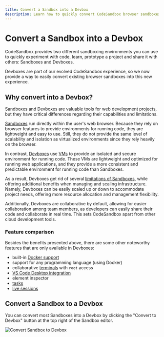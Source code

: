 ```yaml
---
title: Convert a Sandbox into a Devbox
description: Learn how to quickly convert CodeSandbox browser sandboxes into the new, VM-powered Devboxes.
---
```


# Convert a Sandbox into a Devbox

CodeSandbox provides two different sandboxing environments you can use to quickly experiment with code, learn, prototype a project and share it with others: Sandboxes and Devboxes.

Devboxes are part of our evolved CodeSandbox experience, so we now provide a way to easily convert existing browser sandboxes into this new experience.

## Why convert into a Devbox?

Sandboxes and Devboxes are valuable tools for web development projects, but they have critical differences regarding their capabilities and limitations.

[Sandboxes](/learn/sandboxes/editor-features) run directly within the user's web browser. Because they rely on browser features to provide environments for running code, they are lightweight and easy to use. Still, they do not provide the same level of scalability and isolation as virtualized environments since they rely heavily on the browser.

In contrast, [Devboxes](/learn/devboxes/overview) use [VMs](/learn/environment/vm) to provide an isolated and secure environment for running code. These VMs are lightweight and optimized for running web applications, and they provide a more consistent and predictable environment for running code than Sandboxes.

As a result, Devboxes get rid of several [limitations of Sandboxes](/faq#are-there-any-limitations-with-sandboxes), while offering additional benefits when managing and scaling infrastructure. Namely, Devboxes can be easily scaled up or down to accommodate project needs, offering more resource allocation and management flexibility.

Additionally, Devboxes are collaborative by default, allowing for easier collaboration among team members, as developers can easily share their code and collaborate in real time. This sets CodeSandbox apart from other cloud development tools.

### Feature comparison

Besides the benefits presented above, there are some other noteworthy features that are only available in Devboxes:

- built-in [Docker support](/learn/environment/docker)
- support for any programming language (using Docker)
- collaborative [terminals](/learn/repositories/terminal) with `root` access
- [VS Code Desktop integration](/learn/getting-started/setting-up-vscode)
- element inspector
- [tasks](/learn/repositories/task)
- [live sessions](/learn/devboxes/live-sessions)

## Convert a Sandbox to a Devbox

You can convert most Sandboxes into a Devbox by clicking the "Convert to Devbox" button at the top right of the Sandbox editor.

![Convert Sandbox to Devbox](https://assets.codesandbox.io/images/convert-sandbox-to-devbox.jpg)

